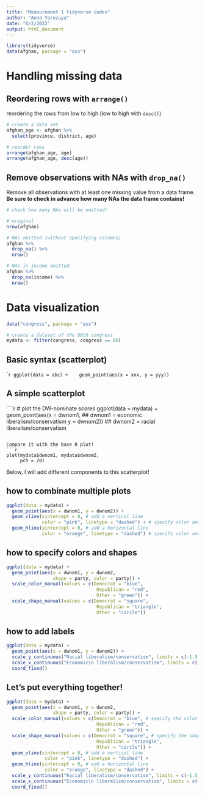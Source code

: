 ```yaml
---
title: "Measurement 1 tidyverse codes"
author: "Anna Yorozuya"
date: "6/2/2022"
output: html_document
---
```


```r
library(tidyverse)
data(afghan, package = "qss")
```

# Handling missing data

## Reordering rows with `arrange()`
reordering the rows from low to high (low to high with `desc()`)

```r
# create a data set
afghan_age <- afghan %>%
  select(province, district, age)

# reorder rows
arrange(afghan_age, age)
arrange(afghan_age, desc(age))
```


## Remove observations with NAs with `drop_na()`
Remove all observations with at least one missing value from a data frame.
**Be sure to check in advance how many NAs the data frame contains!**

```r
# check how many NAs will be omitted!

# original
nrow(afghan) 

# NAs omitted (without specifying columns)
afghan %>%
  drop_na() %>%
  nrow()

# NAs in income omitted
afghan %>%
  drop_na(income) %>%
  nrow() 
```


# Data visualization

```r
data("congress", package = "qss")

# create a dataset of the 80th congress
mydata <- filter(congress, congress == 80)
```


## Basic syntax (scatterplot)
````r
ggplot(data = abc) + 
  geom_point(aes(x = xxx, y = yyy))
```


## A simple scatterplot
````r
# plot the DW-nominate scores
ggplot(data = mydata) + 
  geom_point(aes(x = dwnom1,  ## dwnom1 = economic liberalism/conservatism
                 y = dwnom2)) ## dwnom2 = racial liberalism/conservatism

```

Compare it with the base R plot!
```r
plot(mydata$dwnom1, mydata$dwnom2,
     pch = 20)
```

Below, I will add different components to this scatterplot!


## how to combinate multiple plots
```r
ggplot(data = mydata) + 
  geom_point(aes(x = dwnom1, y = dwnom2)) +
  geom_vline(xintercept = 0, # add a vertical line
             color = "pink", linetype = "dashed") + # specify color and linetype
  geom_hline(yintercept = 0, # add a horizontal line
             color = "orange", linetype = "dashed") # specify color and linetype
```


## how to specify colors and shapes
```r
ggplot(data = mydata) + 
  geom_point(aes(x = dwnom1, y = dwnom2,
                 shape = party, color = party)) +  
  scale_color_manual(values = c(Democrat = "blue",
                                 Republican = "red",
                                 Other = "green")) +
  scale_shape_manual(values = c(Democrat = "square",
                                 Republican = "triangle",
                                 Other = "circle")) 
```


## how to add labels
```r
ggplot(data = mydata) + 
  geom_point(aes(x = dwnom1, y = dwnom2)) +
  scale_y_continuous("Racial liberalism/conservatism", limits = c(-1.5, 1.5)) +
  scale_x_continuous("Economic\n liberalism/conservatism", limits = c(-1.5, 1.5)) +
  coord_fixed()
```

## Let's put everything together!
```r
ggplot(data = mydata) +
  geom_point(aes(x = dwnom1, y = dwnom2,
                 shape = party, color = party)) +
  scale_color_manual(values = c(Democrat = "blue", # specify the color
                                 Republican = "red",
                                 Other = "green")) +
  scale_shape_manual(values = c(Democrat = "square", # specify the shape
                                 Republican = "triangle",
                                 Other = "circle")) +
  geom_vline(xintercept = 0, # add a vertical line
              color = "pink", linetype = "dashed") +
  geom_hline(yintercept = 0, # add a horizontal line
              color = "orange", linetype = "dashed") +
  scale_y_continuous("Racial liberalism/conservatism", limits = c(-1.5, 1.5)) +
  scale_x_continuous("Economic\n liberalism/conservatism", limits = c(-1.5, 1.5)) +
  coord_fixed()
```



